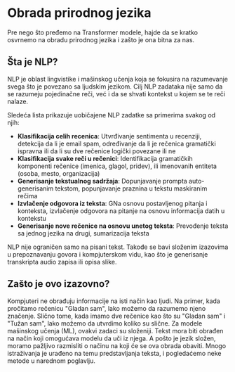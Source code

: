 # Obrada prirodnog jezika

<CourseFloatingBanner
    chapter={1}
    classNames="absolute z-10 right-0 top-0"
/>

Pre nego što pređemo na Transformer modele, hajde da se kratko osvrnemo na obradu prirodnog jezika i zašto je ona bitna za nas.

## Šta je NLP?

NLP je oblast lingvistike i mašinskog učenja koja se fokusira na razumevanje svega što je povezano sa ljudskim jezikom. Cilj NLP zadataka nije samo da se razumeju pojedinačne reči, već i da se shvati kontekst u kojem se te reči nalaze.

Sledeća lista prikazuje uobičajene NLP zadatke sa primerima svakog od njih:

- **Klasifikacija celih recenica**: Utvrđivanje sentimenta u recenziji, detekcija da li je email spam, određivanje da li je rečenica gramatički ispravna ili da li su dve rečenice logički povezane ili ne
- **Klasifikacija svake reči u rečenici**: Identifikacija gramatičkih komponenti rečenice (imenica, glagol, pridev), ili imenovanih entiteta (osoba, mesto, organizacija)
- **Generisanje tekstualnog sadržaja**: Dopunjavanje prompta auto-generisanim tekstom, popunjavanje praznina u tekstu maskiranim rečima
- **Izvlačenje odgovora iz teksta**: GNa osnovu postavljenog pitanja i konteksta, izvlačenje odgovora na pitanje na osnovu informacija datih u kontekstu
- **Generisanje nove rečenice na osnovu unetog teksta**: Prevođenje teksta sa jednog jezika na drugi, sumarizacija teksta

NLP nije ograničen samo na pisani tekst. Takođe se bavi složenim izazovima u prepoznavanju govora i kompjuterskom vidu, kao što je generisanje transkripta audio zapisa ili opisa slike.

## Zašto je ovo izazovno?

Kompjuteri ne obrađuju informacije na isti način kao ljudi. Na primer, kada pročitamo rečenicu "Gladan sam", lako možemo da razumemo njeno značenje. Slično tome, kada imamo dve rečenice kao što su "Gladan sam" i "Tužan sam", lako možemo da utvrdimo koliko su slične. Za modele mašinskog učenja (ML), ovakvi zadaci su složeniji. Tekst mora biti obrađen na način koji omogućava modelu da uči iz njega. A pošto je jezik složen, moramo pažljivo razmisliti o načinu na koji će se ova obrada obaviti. Mnogo istraživanja je urađeno na temu predstavljanja teksta, i pogledaćemo neke metode u narednom poglavlju.
